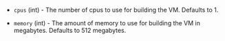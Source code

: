 <!-- Code generated from the comments of the HWConfig struct in builder/utm/common/hw_config.go; DO NOT EDIT MANUALLY -->

- `cpus` (int) - The number of cpus to use for building the VM.
  Defaults to 1.

- `memory` (int) - The amount of memory to use for building the VM
  in megabytes. Defaults to 512 megabytes.

<!-- End of code generated from the comments of the HWConfig struct in builder/utm/common/hw_config.go; -->
